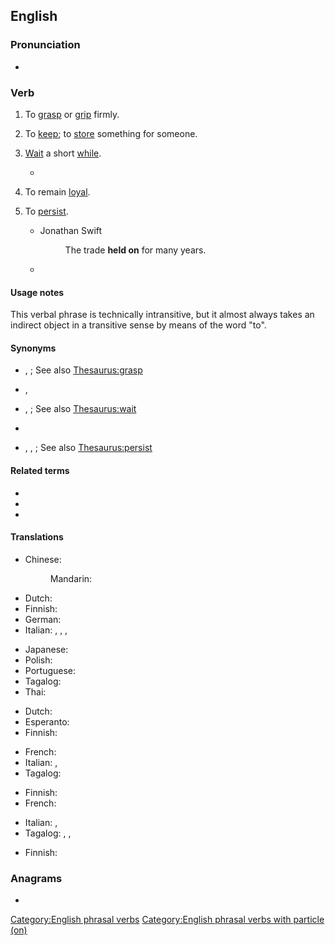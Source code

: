 ==English==

===Pronunciation===
* {{audio|en-au-hold on.ogg|Audio (AU)|lang=en}}

===Verb===
{{en-verb|holds on|holding on|held on}}

# To [[grasp]] or [[grip]] firmly.
#: {{ux|en|'''Hold on''' tightly to the railing.}}
# {{lb|en|idiomatic}} To [[keep]]; to [[store]] something for someone.
#: {{ux|en|'''Hold on''' to my umbrella while I ride the roller coaster.}}
# {{lb|en|idiomatic}} [[wait|Wait]] a short [[while]].
#: {{ux|en|'''Hold on''' while I get my coat.}}
#* {{quote-book|year=1922|author={{w|Ben Travers}}
|chapter=5|title=[http://openlibrary.org/works/OL1521052W A Cuckoo in the Nest]
|passage=The departure was not unduly prolonged. In the road Mr. Love and the driver favoured the company with a brief chanty running. “Got it?—No, I ain't, ''''old on''',—Got it? Got it?—No, ''''old on''' sir.”}}
# {{lb|en|idiomatic}} To remain [[loyal]].
#: {{ux|en|He didn't give up his fandom when others did; he '''held on'''.}}
# {{lb|en|idiomatic}} To [[persist]].
#* Jonathan Swift
#*: The trade '''held on''' for many years.
#* {{quote-journal|date=December 29, 2010|author=Sam Sheringham|work=BBC
|title=[http://news.bbc.co.uk/sport1/hi/football/eng_prem/9308904.stm Liverpool 0-1 Wolverhampton]
|passage=That scare aside, Wolves had little trouble in '''holding on''' for their first league away win of the season and their first over the Reds since little-known striker Steve Mardenborough gave them a victory at Anfield in January 1984.}}

====Usage notes====
This verbal phrase is technically intransitive, but it almost always takes an indirect object in a transitive sense by means of the word "to".

====Synonyms====
* {{sense|grasp or grip firmly}} {{l|en|belock}}, {{l|en|hold tight}}; See also [[Thesaurus:grasp]]
* {{sense|store something for someone}} {{l|en|keep}}, {{l|en|store}}
* {{sense|wait a short while}} {{l|en|cool one's heels}}, {{l|en|hang on}}; See also [[Thesaurus:wait]]
* {{sense|stay loyal}} {{l|en|keep faith}}
* {{sense|persist}} {{l|en|go on}}, {{l|en|last}}, {{l|en|remain}}; See also [[Thesaurus:persist]]

====Related terms====
* {{l|en|hang on}}
* {{l|en|hold up}}
* {{l|en|on hold}}

====Translations====
{{trans-top|wait a minute}}
* Chinese:
*: Mandarin: {{t+|cmn|且慢|tr=qiěmàn|sc=Hani}}
* Dutch: {{t+|nl|wachten}}
* Finnish: {{t+|fi|odottaa}}
* German: {{t+|de|warten}}
* Italian: {{t|it|[[aspettare]] [[un po']]}}, {{t|it|[[aspettare]] [[un]] [[attimo]]}}, {{t|it|[[aspettare]] [[un]] [[momento]]}}, {{t|it|[[aspettare]] [[un]] [[istante]]}}
{{trans-mid}}
* Japanese: {{t|ja|[[ちょっと]][[待つ]]|tr=chotto matsu|sc=Jpan}}
* Polish: {{t+|pl|czekać}}
* Portuguese: {{t|pt|[[esperar]] [[um pouco]]}}
* Tagalog: {{t+|tl|sandali}}
* Thai: {{t+|th|ช้าก่อน}}
{{trans-bottom}}

{{trans-top|to hold, grasp, or grip}}
* Dutch: {{t+|nl|vasthouden}}
* Esperanto: {{t|eo|alteniĝi}}
* Finnish: {{t|fi|pitää kiinni}}
{{trans-mid}}
* French: {{t+|fr|accrocher|alt=s'accrocher}}
* Italian: {{t+|it|tenersi}}, {{t|it|aggrapparsi}}
* Tagalog: {{t|tl|hawak}}
{{trans-bottom}}

{{trans-top|to keep; to store something for someone}}
* Finnish: {{t+|fi|säilyttää}}
* French: {{t+|fr|garder}}
{{trans-mid}}
* Italian: {{t+|it|tenere}}, {{t+|it|conservare}}
* Tagalog: {{t|tl|pahawak}}, {{t|tl|pabantay}}, {{t|tl|patago}}
{{trans-bottom}}

{{trans-top|stay loyal}}
* Finnish: {{t|fi|[[pysyä]] [[luja|lujana]]}}
{{trans-mid}}
{{trans-bottom}}

===Anagrams===
* {{anagrams|en|a=dhlnoo|on hold|onhold}}

[[Category:English phrasal verbs]]
[[Category:English phrasal verbs with particle (on)]]